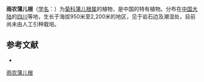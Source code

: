 {{Speciesbox
| name = 雨农蒲儿根
| status = 
| status_system = 
| image =
| genus = Sinosenecio
| species = chienii
| authority = (Hand.-Mazz.) B. Nord.
}}

'''雨农蒲儿根'''（[[学名|学名]]：{{lang|la|''Sinosenecio chienii''}}）为[[菊科|菊科]][[蒲儿根属|蒲儿根属]]的植物，是中国的特有植物。分布在[[中国大陆|中国大陆]]的[[四川|四川]]等地，生长于海拔950米至2,200米的地区，见于岩石边及潮湿处，目前尚未由人工引种栽培。

== 参考文献 ==
<div class="references-small">
* {{cite web| url =http://www.bioinfo.cn/db05/KmzwSpecies.php?action=view&id=5521| title =雨农蒲儿根| work =《中国高等植物数据库全库》| publisher =中国科学院微生物研究所| author =昆明植物研究所| accessdate =2009-02-24| deadurl =yes| archiveurl =https://web.archive.org/web/20160305065859/http://www.bioinfo.cn/db05/KmzwSpecies.php?action=view&id=5521| archivedate =2016-03-05}}
</div>
{{Taxonbar|from=Q15227009}}

[[Category:蒲儿根属|雨农蒲儿根]]


{{植物小作品}}